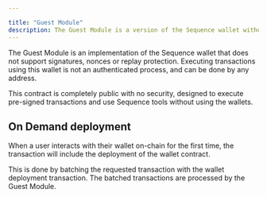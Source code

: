 ```yaml
---

title: "Guest Module"
description: The Guest Module is a version of the Sequence wallet without signatures, nonces, or replay protection.
---
```




The Guest Module is an implementation of the Sequence wallet that does not support signatures, nonces or replay protection.
Executing transactions using this wallet is not an authenticated process, and can be done by any address.

This contract is completely public with no security, designed to execute pre-signed transactions and use Sequence tools without using the wallets.

## On Demand deployment

When a user interacts with their wallet on-chain for the first time, the transaction will include the deployment of the wallet contract.

This is done by batching the requested transaction with the wallet deployment transaction.
The batched transactions are processed by the Guest Module.
